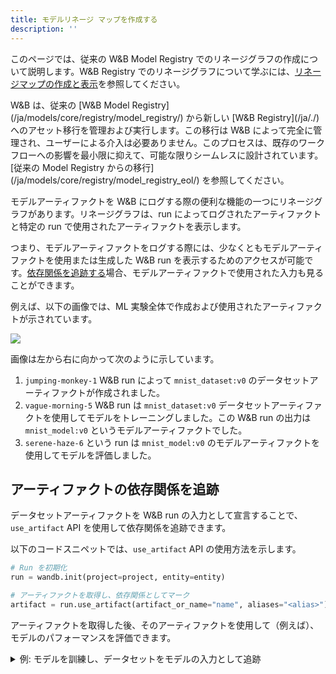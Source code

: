 ```yaml
---
title: モデルリネージ マップを作成する
description: ''
---
```


このページでは、従来の W&B Model Registry でのリネージグラフの作成について説明します。W&B Registry でのリネージグラフについて学ぶには、[リネージマップの作成と表示](/ja/models/core/registry/lineage/)を参照してください。

<Note>
W&B は、従来の [W&B Model Registry](/ja/models/core/registry/model_registry/) から新しい [W&B Registry](/ja/./) へのアセット移行を管理および実行します。この移行は W&B によって完全に管理され、ユーザーによる介入は必要ありません。このプロセスは、既存のワークフローへの影響を最小限に抑えて、可能な限りシームレスに設計されています。[従来の Model Registry からの移行](/ja/models/core/registry/model_registry_eol/) を参照してください。
</Note>

モデルアーティファクトを W&B にログする際の便利な機能の一つにリネージグラフがあります。リネージグラフは、run によってログされたアーティファクトと特定の run で使用されたアーティファクトを表示します。

つまり、モデルアーティファクトをログする際には、少なくともモデルアーティファクトを使用または生成した W&B run を表示するためのアクセスが可能です。[依存関係を追跡する](#track-an-artifact-dependency)場合、モデルアーティファクトで使用された入力も見ることができます。

例えば、以下の画像では、ML 実験全体で作成および使用されたアーティファクトが示されています。

<Frame>
    <img src="/images/models/model_lineage_example.png"  />
</Frame>

画像は左から右に向かって次のように示しています。
1. `jumping-monkey-1` W&B run によって `mnist_dataset:v0` のデータセットアーティファクトが作成されました。
2. `vague-morning-5` W&B run は `mnist_dataset:v0` データセットアーティファクトを使用してモデルをトレーニングしました。この W&B run の出力は `mnist_model:v0` というモデルアーティファクトでした。
3. `serene-haze-6` という run は `mnist_model:v0` のモデルアーティファクトを使用してモデルを評価しました。

## アーティファクトの依存関係を追跡

データセットアーティファクトを W&B run の入力として宣言することで、`use_artifact` API を使用して依存関係を追跡できます。

以下のコードスニペットでは、`use_artifact` API の使用方法を示します。

```python
# Run を初期化
run = wandb.init(project=project, entity=entity)

# アーティファクトを取得し、依存関係としてマーク
artifact = run.use_artifact(artifact_or_name="name", aliases="<alias>")
```

アーティファクトを取得した後、そのアーティファクトを使用して（例えば）、モデルのパフォーマンスを評価できます。

<details>

<summary>例: モデルを訓練し、データセットをモデルの入力として追跡</summary>

```python
job_type = "train_model"

config = {
    "optimizer": "adam",
    "batch_size": 128,
    "epochs": 5,
    "validation_split": 0.1,
}

run = wandb.init(project=project, job_type=job_type, config=config)

version = "latest"
name = "{}:{}".format("{}_dataset".format(model_use_case_id), version)

artifact = run.use_artifact(name)

train_table = artifact.get("train_table")
x_train = train_table.get_column("x_train", convert_to="numpy")
y_train = train_table.get_column("y_train", convert_to="numpy")

# 設定辞書から変数に値を保存して簡単にアクセス
num_classes = 10
input_shape = (28, 28, 1)
loss = "categorical_crossentropy"
optimizer = run.config["optimizer"]
metrics = ["accuracy"]
batch_size = run.config["batch_size"]
epochs = run.config["epochs"]
validation_split = run.config["validation_split"]

# モデルアーキテクチャーの作成
model = keras.Sequential(
    [
        layers.Input(shape=input_shape),
        layers.Conv2D(32, kernel_size=(3, 3), activation="relu"),
        layers.MaxPooling2D(pool_size=(2, 2)),
        layers.Conv2D(64, kernel_size=(3, 3), activation="relu"),
        layers.MaxPooling2D(pool_size=(2, 2)),
        layers.Flatten(),
        layers.Dropout(0.5),
        layers.Dense(num_classes, activation="softmax"),
    ]
)
model.compile(loss=loss, optimizer=optimizer, metrics=metrics)

# トレーニングデータのラベルを生成
y_train = keras.utils.to_categorical(y_train, num_classes)

# トレーニングセットとテストセットの作成
x_t, x_v, y_t, y_v = train_test_split(x_train, y_train, test_size=0.33)

# モデルのトレーニング
model.fit(
    x=x_t,
    y=y_t,
    batch_size=batch_size,
    epochs=epochs,
    validation_data=(x_v, y_v),
    callbacks=[WandbCallback(log_weights=True, log_evaluation=True)],
)

# モデルをローカルに保存
path = "model.h5"
model.save(path)

path = "./model.h5"
registered_model_name = "MNIST-dev"
name = "mnist_model"

run.link_model(path=path, registered_model_name=registered_model_name, name=name)
run.finish()
```

</details>